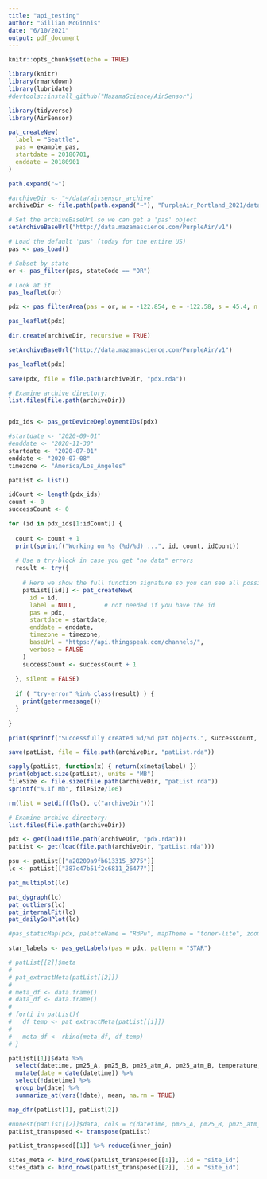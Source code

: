 ```yaml
---
title: "api_testing"
author: "Gillian McGinnis"
date: "6/10/2021"
output: pdf_document
---
```


```r
knitr::opts_chunk$set(echo = TRUE)
```

```r
library(knitr)
library(rmarkdown)
library(lubridate)
#devtools::install_github("MazamaScience/AirSensor")

library(tidyverse)
library(AirSensor)
```

```r
pat_createNew(
  label = "Seattle", 
  pas = example_pas, 
  startdate = 20180701, 
  enddate = 20180901
)
```

```r
path.expand("~")

#archiveDir <- "~/data/airsensor_archive"
archiveDir <- file.path(path.expand("~"), "PurpleAir_Portland_2021/data/airsensor_archive")
```

```r
# Set the archiveBaseUrl so we can get a 'pas' object
setArchiveBaseUrl("http://data.mazamascience.com/PurpleAir/v1")

# Load the default 'pas' (today for the entire US)
pas <- pas_load()

# Subset by state
or <- pas_filter(pas, stateCode == "OR")

# Look at it
pas_leaflet(or)
```

```r
pdx <- pas_filterArea(pas = or, w = -122.854, e = -122.58, s = 45.4, n = 45.6)

pas_leaflet(pdx)
```

```r

dir.create(archiveDir, recursive = TRUE)

setArchiveBaseUrl("http://data.mazamascience.com/PurpleAir/v1")

pas_leaflet(pdx)

save(pdx, file = file.path(archiveDir, "pdx.rda"))

# Examine archive directory:
list.files(file.path(archiveDir))


pdx_ids <- pas_getDeviceDeploymentIDs(pdx)

#startdate <- "2020-09-01"
#enddate <- "2020-11-30"
startdate <- "2020-07-01"
enddate <- "2020-07-08"
timezone <- "America/Los_Angeles"

patList <- list()

idCount <- length(pdx_ids)
count <- 0 
successCount <- 0

for (id in pdx_ids[1:idCount]) {
  
  count <- count + 1
  print(sprintf("Working on %s (%d/%d) ...", id, count, idCount))
  
  # Use a try-block in case you get "no data" errors
  result <- try({
    
    # Here we show the full function signature so you can see all possible arguments
    patList[[id]] <- pat_createNew(
      id = id,
      label = NULL,        # not needed if you have the id
      pas = pdx,
      startdate = startdate,
      enddate = enddate,
      timezone = timezone,
      baseUrl = "https://api.thingspeak.com/channels/",
      verbose = FALSE
    )
    successCount <- successCount + 1
    
  }, silent = FALSE)
  
  if ( "try-error" %in% class(result) ) {
    print(geterrmessage())
  }
  
}

print(sprintf("Successfully created %d/%d pat objects.", successCount, idCount))

save(patList, file = file.path(archiveDir, "patList.rda"))

sapply(patList, function(x) { return(x$meta$label) })
print(object.size(patList), units = "MB")
fileSize <- file.size(file.path(archiveDir, "patList.rda"))
sprintf("%.1f Mb", fileSize/1e6)
```



```r
rm(list = setdiff(ls(), c("archiveDir")))

# Examine archive directory:
list.files(file.path(archiveDir))
```

```r
pdx <- get(load(file.path(archiveDir, "pdx.rda"))) 
patList <- get(load(file.path(archiveDir, "patList.rda")))

psu <- patList[["a20209a9fb613315_3775"]]
lc <- patList[["387c47b51f2c6811_26477"]]

pat_multiplot(lc)

pat_dygraph(lc)
pat_outliers(lc)
pat_internalFit(lc)
pat_dailySoHPlot(lc)
```

```r
#pas_staticMap(pdx, paletteName = "RdPu", mapTheme = "toner-lite", zoomAdjust = 1)
```


```r
star_labels <- pas_getLabels(pas = pdx, pattern = "STAR")
```


```r
# patList[[2]]$meta
# 
# pat_extractMeta(patList[[2]])
# 
# meta_df <- data.frame()
# data_df <- data.frame()
# 
# for(i in patList){
#   df_temp <- pat_extractMeta(patList[[i]])
#   
#   meta_df <- rbind(meta_df, df_temp)
# }

patList[[1]]$data %>% 
  select(datetime, pm25_A, pm25_B, pm25_atm_A, pm25_atm_B, temperature, humidity) %>% 
  mutate(date = date(datetime)) %>% 
  select(!datetime) %>% 
  group_by(date) %>% 
  summarize_at(vars(!date), mean, na.rm = TRUE)

map_dfr(patList[1], patList[2])

#unnest(patList[[2]]$data, cols = c(datetime, pm25_A, pm25_B, pm25_atm_A, pm25_atm_B, temperature, humidity))
patList_transposed <- transpose(patList)

patList_transposed[[1]] %>% reduce(inner_join)

sites_meta <- bind_rows(patList_transposed[[1]], .id = "site_id")
sites_data <- bind_rows(patList_transposed[[2]], .id = "site_id")
```

